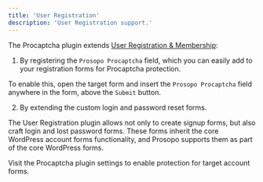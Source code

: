 ```yaml
---
title: 'User Registration'
description: 'User Registration support.'
---
```


The Procaptcha plugin extends [User Registration & Membership](https://wordpress.org/plugins/user-registration/):

1. By registering the `Prosopo Procaptcha` field, which you can easily add to your registration forms for Procaptcha protection.

To enable this, open the target form and insert the `Prosopo Procaptcha` field anywhere in the form, above the `Submit` button.

2. By extending the custom login and password reset forms.

The User Registration plugin allows not only to create signup forms, but also craft login and lost password forms. 
These forms inherit the core WordPress account forms functionality, and Prosopo supports them as part of the core WordPress forms.

Visit the Procaptcha plugin settings to enable protection for target account forms.
